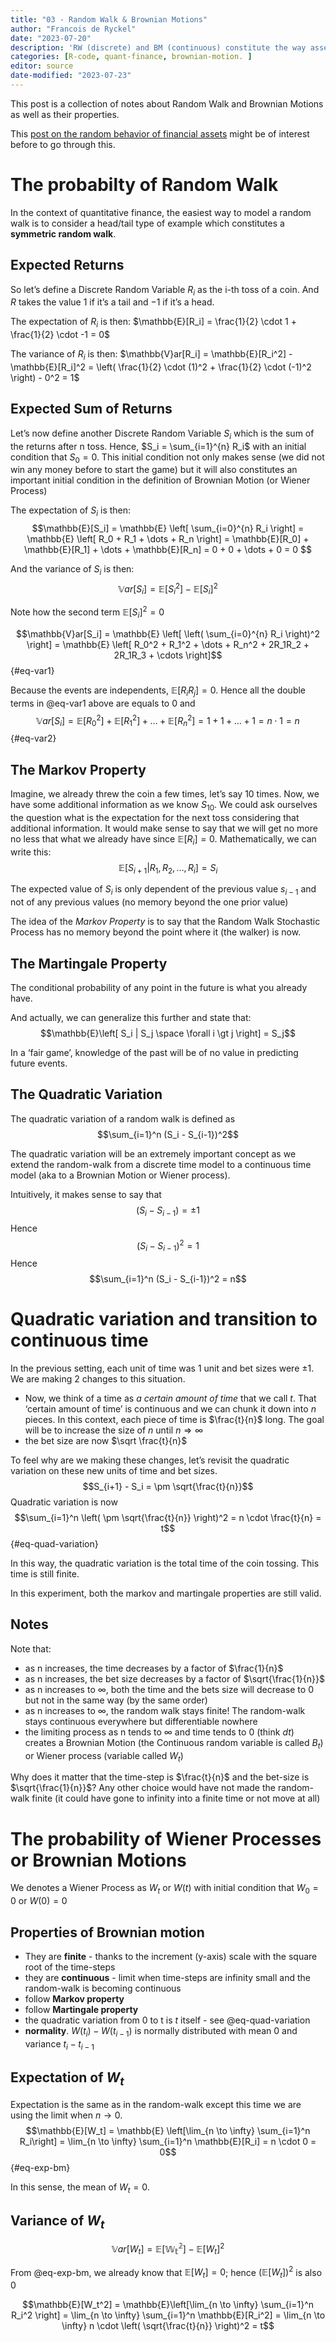 ```yaml
---
title: "03 - Random Walk & Brownian Motions"
author: "Francois de Ryckel"
date: "2023-07-20"
description: 'RW (discrete) and BM (continuous) constitute the way assets returns are modelled. '
categories: [R-code, quant-finance, brownian-motion. ]
editor: source
date-modified: "2023-07-23"
---
```


This post is a collection of notes about Random Walk and Brownian Motions as well as their properties.  

This [post on the random behavior of financial assets](../random-behavior-assets/index.qmd) might be of interest before to go through this.  

# The probabilty of Random Walk 

In the context of quantitative finance, the easiest way to model a random walk is to consider a head/tail type of example which constitutes a **symmetric random walk**. 

## Expected Returns 

So let's define a Discrete Random Variable $R_i$ as the i-th toss of a coin.  And $R$ takes the value $1$ if it's a tail and $-1$ if it's a head.

The expectation of $R_i$ is then: $\mathbb{E}[R_i] = \frac{1}{2} \cdot 1 + \frac{1}{2} \cdot -1 = 0$  

The variance of $R_i$ is then: $\mathbb{V}ar[R_i] = \mathbb{E}[R_i^2] - \mathbb{E}[R_i]^2 = \left( \frac{1}{2} \cdot (1)^2 + \frac{1}{2} \cdot (-1)^2 \right) - 0^2 = 1$

## Expected Sum of Returns 

Let's now define another Discrete Random Variable $S_i$ which is the sum of the returns after n toss.  Hence, $S_i = \sum_{i=1}^{n} R_i$ with an initial condition that $S_0=0$.  This initial condition not only makes sense (we did not win any money before to start the game) but it will also constitutes an important initial condition in the definition of Brownian Motion (or Wiener Process)

The expectation of $S_i$ is then: $$\mathbb{E}[S_i] = \mathbb{E} \left[ \sum_{i=0}^{n} R_i \right] = \mathbb{E} \left[ R_0 + R_1 + \dots + R_n \right] = \mathbb{E}[R_0] + \mathbb{E}[R_1] + \dots + \mathbb{E}[R_n] = 0 + 0 + \dots + 0 = 0 $$ 

And the variance of $S_i$ is then: 
$$\mathbb{V}ar[S_i] = \mathbb{E}[S_i^2] - \mathbb{E}[S_i]^2$$ 

Note how the second term $\mathbb{E}[S_i]^2 = 0$

$$\mathbb{V}ar[S_i] = \mathbb{E} \left[ \left( \sum_{i=0}^{n} R_i \right)^2 \right] = \mathbb{E} \left[ R_0^2 + R_1^2 + \dots + R_n^2 + 2R_1R_2 + 2R_1R_3 + \cdots \right]$$ {#eq-var1} 

Because the events are independents, $\mathbb{E}[R_i R_j] = 0$.  Hence all the double terms in @eq-var1 above are equals to 0 and 
$$\mathbb{V}ar[S_i] = \mathbb{E}[R_0^2] + \mathbb{E}[R_1^2] + \dots + \mathbb{E}[R_n^2] = 1 + 1 + \dots + 1 = n \cdot 1 = n$$ {#eq-var2}

## The Markov Property 

Imagine, we already threw the coin a few times, let's say 10 times.  Now, we have some additional information as we know $S_{10}$.  We could ask ourselves the question what is the expectation for the next toss considering that additional information. It would make sense to say that we will get no more no less that what we already have since $\mathbb{E}[R_i] = 0$.   Mathematically, we can write this: 
$$\mathbb{E}\left[ S_{i+1} | R_1, R_2, \dots, R_i \right] = S_i$$

The expected value of $S_i$ is only dependent of the previous value $s_{i-1}$ and not of any previous values (no memory beyond the one prior value)

The idea of the *Markov Property* is to say that the Random Walk Stochastic Process has no memory beyond the point where it (the walker) is now.  

## The Martingale Property 

The conditional probability of any point in the future is what you already have. 

And actually, we can generalize this further and state that: 
$$\mathbb{E}\left[ S_i | S_j \space \forall i \gt j \right] = S_j$$

In a 'fair game', knowledge of the past will be of no value in predicting future events. 

## The Quadratic Variation 

The quadratic variation of a random walk is defined as $$\sum_{i=1}^n (S_i - S_{i-1})^2$$

The quadratic variation will be an extremely important concept as we extend the random-walk from a discrete time model to a continuous time model (aka to a Brownian Motion or Wiener process).  

Intuitively, it makes sense to say that $$(S_i - S_{i-1}) = \pm 1$$
Hence $$(S_i - S_{i-1})^2 = 1$$
Hence $$\sum_{i=1}^n (S_i - S_{i-1})^2 = n$$ 

# Quadratic variation and transition to continuous time 

In the previous setting, each unit of time was 1 unit and bet sizes were $\pm 1$.  We are making 2 changes to this situation. 

* Now, we think of a time as *a certain amount of time* that we call $t$.  That 'certain amount of time' is continuous and we can chunk it down into $n$ pieces.  In this context, each piece of time is $\frac{t}{n}$ long.  The goal will be to increase the size of $n$ until $n \Rightarrow \infty$ 
* the bet size are now $\sqrt \frac{t}{n}$

To feel why are we making these changes, let's revisit the quadratic variation on these new units of time and bet sizes. 
$$S_{i+1} - S_i = \pm \sqrt{\frac{t}{n}}$$
Quadratic variation is now 
$$\sum_{i=1}^n \left( \pm \sqrt{\frac{t}{n}} \right)^2 = n \cdot \frac{t}{n} = t$$ {#eq-quad-variation}

In this way, the quadratic variation is the total time of the coin tossing.  This time is still finite. 

In this experiment, both the markov and martingale properties are still valid. 

::: {.callout-tip}

# Notes 

Note that: 

* as n increases, the time decreases by a factor of $\frac{1}{n}$
* as n increases, the bet size decreases by a factor of $\sqrt{\frac{1}{n}}$
* as n increases to $\infty$, both the time and the bets size will decrease to $0$ but not in the same way (by the same order)
* as n increases to $\infty$, the random walk stays finite! The random-walk stays continuous everywhere but differentiable nowhere 
* the limiting process as n tends to $\infty$ and time tends to $0$ (think $dt$) creates a Brownian Motion (the Continuous random variable is called $B_t$) or Wiener process (variable called $W_t$)

:::

Why does it matter that the time-step is $\frac{t}{n}$ and the bet-size is $\sqrt{\frac{1}{n}}$?  Any other choice would have not made the random-walk finite (it could have gone to infinity into a finite time or not move at all)

# The probability of Wiener Processes or Brownian Motions 

We denotes a Wiener Process as $W_t$ or $W(t)$ with initial condition that $W_0 = 0$ or $W(0) = 0$ 

## Properties of Brownian motion 

* They are **finite** - thanks to the increment (y-axis) scale with the square root of the time-steps 
* they are **continuous** - limit when time-steps are infinity small and the random-walk is becoming continuous
* follow **Markov property** 
* follow **Martingale property**
* the quadratic variation from 0 to t is $t$ itself - see @eq-quad-variation 
* **normality**.  $W(t_i) - W(t_{i-1})$ is normally distributed with mean 0 and variance $t_i - t_{i-1}$

## Expectation of $W_t$ 

Expectation is the same as in the random-walk except this time we are using the limit when $n \to 0$. 
$$\mathbb{E}[W_t] = \mathbb{E} \left[\lim_{n \to \infty} \sum_{i=1}^n R_i\right] = \lim_{n \to \infty} \sum_{i=1}^n \mathbb{E}[R_i] = n \cdot 0 = 0$$ {#eq-exp-bm}

In this sense, the mean of $W_t = 0$. 

## Variance of $W_t$ 

$$\mathbb{V}ar[W_t] = \mathbb{E[W_t^2]} - \mathbb{E}[W_t]^2$$ 

From @eq-exp-bm, we already know that $\mathbb{E}[W_t] = 0$; hence $\left( \mathbb{E}[W_t] \right)^2$ is also $0$

$$\mathbb{E}[W_t^2] = \mathbb{E}\left[\lim_{n \to \infty} \sum_{i=1}^n R_i^2 \right] = \lim_{n \to \infty} \sum_{i=1}^n \mathbb{E}[R_i^2] = \lim_{n \to \infty} n \cdot \left( \sqrt{\frac{t}{n}} \right)^2 = t$$